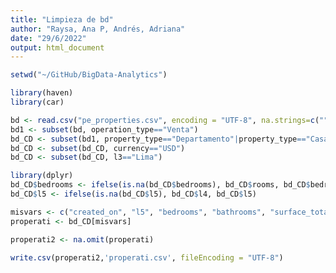 ```yaml
---
title: "Limpieza de bd"
author: "Raysa, Ana P, Andrés, Adriana"
date: "29/6/2022"
output: html_document
---
```



```r
setwd("~/GitHub/BigData-Analytics")

library(haven)
library(car)

bd <- read.csv("pe_properties.csv", encoding = "UTF-8", na.strings=c(""," ","NA"))
bd1 <- subset(bd, operation_type=="Venta")
bd_CD <- subset(bd1, property_type=="Departamento"|property_type=="Casa")
bd_CD <- subset(bd_CD, currency=="USD")
bd_CD <- subset(bd_CD, l3=="Lima")

library(dplyr)
bd_CD$bedrooms <- ifelse(is.na(bd_CD$bedrooms), bd_CD$rooms, bd_CD$bedrooms)
bd_CD$l5 <- ifelse(is.na(bd_CD$l5), bd_CD$l4, bd_CD$l5)

misvars <- c("created_on", "l5", "bedrooms", "bathrooms", "surface_total", "surface_covered", "price", "property_type")
properati <- bd_CD[misvars]

properati2 <- na.omit(properati)

write.csv(properati2,'properati.csv', fileEncoding = "UTF-8")
```

